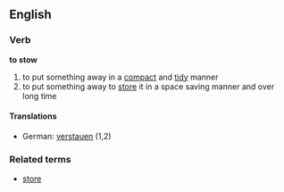 ==English==
===Verb===
'''to stow'''
# to put something away in a [[compact]] and [[tidy]] manner
# to put something away to [[store]] it in a space saving manner and over long time
====Translations====
*German: [[verstauen]] (1,2)
===Related terms===
*[[store]]